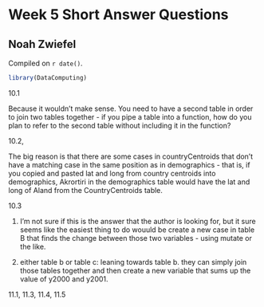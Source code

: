 # Week 5 Short Answer Questions

## Noah Zwiefel

<!-- leave this material as is -->
Compiled on `r date()`.

```r
library(DataComputing)
```
<!-- put your content after this line -->

10.1

Because it wouldn't make sense. You need to have a second table in order to join two tables together - if you pipe a table into a function, how do you plan to refer to the second table without including it in the function?

10.2, 

The big reason is that there are some cases in countryCentroids that don't have a matching case in the same position as in demographics - that is, if you copied and pasted lat and long from country centroids into demographics, Akrortiri in the demographics table would have the lat and long of Aland from the CountryCentroids table.

10.3

1.
I'm not sure if this is the answer that the author is looking for, but it sure seems like the easiest thing to do wouuld be create a new case in table B that finds the change between those two variables - using mutate or the like.

2. 
either table b or table c: leaning towards table b. they can simply join those tables together and then create a new variable that sums up the value of y2000 and y2001. 


11.1, 11.3, 11.4, 11.5
